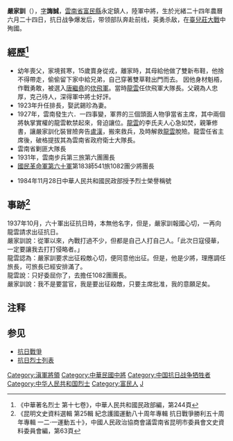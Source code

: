 '''嚴家訓'''（{{bd|1898年|8月11日|1938年|4月28日|}}），[[表字|字]]'''誨誠'''，[[雲南省|雲南省]][[富民縣|富民縣]]永定鎮人，陸軍中將，生於光緒二十四年農曆六月二十四日，抗日战争爆发后，带领部队奔赴前线，英勇杀敌，在[[臺兒莊大戰|臺兒莊大戰]]中殉國。


==經歷<ref>《中華著名烈士 第十七卷》，中華人民共和國民政部編，第244頁</ref>==

*幼年喪父，家境貧寒，15歲賣身從戎，離家時，其母給他做了雙新布鞋，他捨不得帶走，偷偷留下家中給兄弟，自己穿著雙草鞋出門而去。 因他身材魁梧，作戰勇敢，被選入[[唐繼堯|唐繼堯]]的[[佽飛軍|佽飛軍]]。當時[[龍雲|龍雲]]任佽飛軍大隊長。父親為人忠厚，克己待人，深得軍中將士好評。
*1923年升任排長，娶武錫珍為妻。
*1927年，雲南發生六．一四事變，軍界的三個頭面人物爭當省主席，其中兩個將執掌實權的龍雲軟禁起來，脅迫讓位。[[龍雲|龍雲]]的李氏夫人心急如焚，親筆修書，讓嚴家訓化裝冒險奔告[[盧漢|盧漢]]，搬來救兵，及時解救[[龍雲|龍雲]]脫險。龍雲任省主席後，破格提拔其為雲南省政府衛士大隊長。
*雲南省剿匪大隊長
*1931年，雲南步兵第三旅第六團團長
*[[國民革命軍第六十軍|國民革命軍第六十軍]]第183師541旅1082團少將團長

*1984年11月28日中華人民共和國民政部授予烈士榮譽稱號

== 事跡<ref>《昆明文史資料選輯 第25輯 紀念護國運動八十周年專輯 抗日戰爭勝利五十周年專輯 一二·一運動五十》，中國人民政治協商會議雲南省昆明市委員會文史資料委員會編，第63頁</ref> ==

1937年10月，六十軍出征抗日時，本無他名字，但是，嚴家訓報國心切，一再向龍雲請求出征抗日。<br />
嚴家訓說：從軍以來，內戰打過不少，但都是自己人打自己人。「此次日寇侵華，一定要讓我去打打侵略者。」<br />
龍雲認為：嚴家訓要求出征殺敵心切，便同意他出征。但是，他是少將，理應調任旅長，可旅長已經安排滿了。<br />
龍雲說：只好委屈你了，去擔任1082團團長。<br />
嚴家訓說：我不是要當官，我是要出征殺敵，只要主席批准，我的意願足矣。<br />

==注释==
<div class="references-small">
<references />
</div>

==参见==
* [[抗日戰爭|抗日戰爭]]
* [[抗日烈士|抗日烈士列表]]

{{DEFAULTSORT:Yan嚴}}
[[Category:滇軍將領|Category:滇軍將領]]
[[Category:中華民國中將|Category:中華民國中將]]
[[Category:中国抗日战争牺牲者|Category:中国抗日战争牺牲者]]
[[Category:中华人民共和国烈士|Category:中华人民共和国烈士]]
[[Category:富民人|Category:富民人]]
[[Category:严姓|J]]